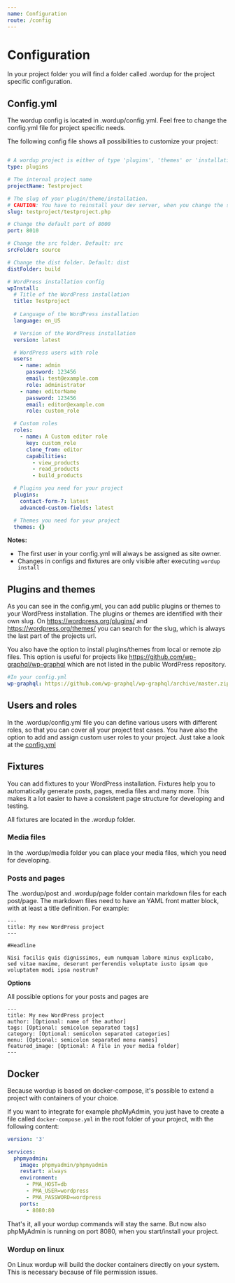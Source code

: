 ```yaml
---
name: Configuration
route: /config
---
```


# Configuration

In your project folder you will find a folder called .wordup for the project specific configuration. 

## Config.yml

The wordup config is located in .wordup/config.yml. Feel free to change the config.yml file for project specific needs. 

The following config file shows all possibilities to customize your project:


```yaml

# A wordup project is either of type 'plugins', 'themes' or 'installation'
type: plugins

# The internal project name 
projectName: Testproject

# The slug of your plugin/theme/installation. 
# CAUTION: You have to reinstall your dev server, when you change the slug.
slug: testproject/testproject.php

# Change the default port of 8000
port: 8010

# Change the src folder. Default: src
srcFolder: source

# Change the dist folder. Default: dist
distFolder: build

# WordPress installation config 
wpInstall:
  # Title of the WordPress installation
  title: Testproject
  
  # Language of the WordPress installation
  language: en_US

  # Version of the WordPress installation
  version: latest

  # WordPress users with role
  users:
    - name: admin
      password: 123456
      email: test@example.com
      role: administrator
    - name: editorName
      password: 123456
      email: editor@example.com
      role: custom_role

  # Custom roles 
  roles:
    - name: A Custom editor role
      key: custom_role
      clone_from: editor
      capabilities:
        - view_products
        - read_products
        - build_products

  # Plugins you need for your project    
  plugins:
    contact-form-7: latest
    advanced-custom-fields: latest

  # Themes you need for your project    
  themes: {}

```

**Notes:**
* The first user in your config.yml will always be assigned as site owner.
* Changes in configs and fixtures are only visible after executing `wordup install`

## Plugins and themes

As you can see in the config.yml, you can add public plugins or themes to your WordPress installation. 
The plugins or themes are identified with their own slug. 
On https://wordpress.org/plugins/ and https://wordpress.org/themes/ you can search for the slug, which is always the last part of the projects url.

You also have the option to install plugins/themes from local or remote zip files. 
This option is useful for projects like https://github.com/wp-graphql/wp-graphql which are not listed in the public WordPress repository. 

```yaml
#In your config.yml
wp-graphql: https://github.com/wp-graphql/wp-graphql/archive/master.zip
```

## Users and roles

In the .wordup/config.yml file you can define various users with different roles, so that you can cover all your project test cases. 
You have also the option to add and assign custom user roles to your project. Just take a look at the [config.yml](#configyml) 

## Fixtures

You can add fixtures to your WordPress installation. Fixtures help you to automatically generate posts, pages, media files and many more.
This makes it a lot easier to have a consistent page structure for developing and testing.

All fixtures are located in the .wordup folder.

### Media files

In the .wordup/media folder you can place your media files, which you need for developing.

### Posts and pages

The .wordup/post and .wordup/page folder contain markdown files for each post/page. 
The markdown files need to have an YAML front matter block, with at least a title definition. For example:

```
---
title: My new WordPress project
---

#Headline

Nisi facilis quis dignissimos, eum numquam labore minus explicabo, 
sed vitae maxime, deserunt perferendis voluptate iusto ipsam quo voluptatem modi ipsa nostrum?
```

**Options**

All possible options for your posts and pages are 
```
---
title: My new WordPress project
author: [Optional: name of the author]
tags: [Optional: semicolon separated tags]
category: [Optional: semicolon separated categories]
menu: [Optional: semicolon separated menu names] 
featured_image: [Optional: A file in your media folder]
---
```

## Docker

Because wordup is based on docker-compose, it's possible to extend a project with containers of your choice. 

If you want to integrate for example phpMyAdmin, 
you just have to create a file called `docker-compose.yml` in the root folder of your project, with the following content:

```yaml
version: '3'

services:
  phpmyadmin:
    image: phpmyadmin/phpmyadmin
    restart: always
    environment:
      - PMA_HOST=db
      - PMA_USER=wordpress
      - PMA_PASSWORD=wordpress
    ports:
      - 8080:80
```

That's it, all your wordup commands will stay the same. But now also phpMyAdmin is running on port 8080, when you start/install your project.

### Wordup on linux

On Linux wordup will build the docker containers directly on your system. 
This is necessary because of file permission issues. 






